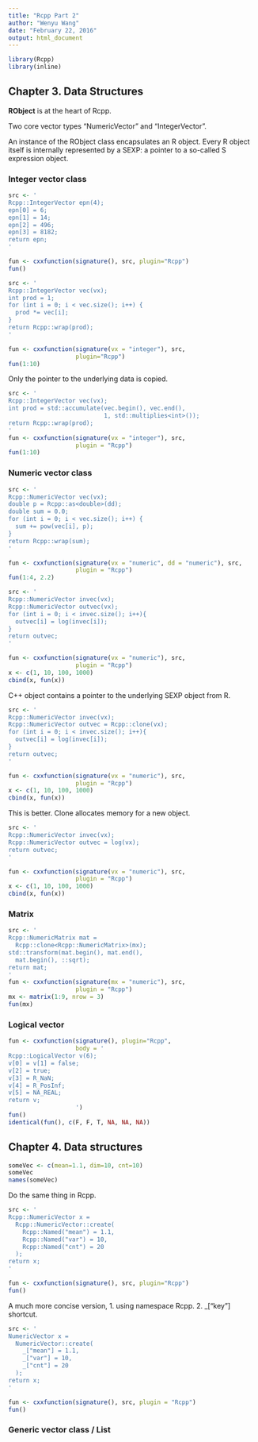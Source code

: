 ```yaml
---
title: "Rcpp Part 2"
author: "Wenyu Wang"
date: "February 22, 2016"
output: html_document
---
```


```r
library(Rcpp)
library(inline)
```

## Chapter 3. Data Structures

**RObject** is at the heart of Rcpp. 

Two core vector types "NumericVector" and "IntegerVector".

An instance of the RObject class encapsulates an R object. Every R object itself is internally represented by a SEXP: a pointer to a so-called S expression object.

### Integer vector class

```r
src <- '
Rcpp::IntegerVector epn(4);
epn[0] = 6;
epn[1] = 14;
epn[2] = 496;
epn[3] = 8182;
return epn;
'

fun <- cxxfunction(signature(), src, plugin="Rcpp")
fun()
```

```r
src <- '
Rcpp::IntegerVector vec(vx);
int prod = 1;
for (int i = 0; i < vec.size(); i++) {
  prod *= vec[i];
}
return Rcpp::wrap(prod);
'

fun <- cxxfunction(signature(vx = "integer"), src,
                   plugin="Rcpp")
fun(1:10)
```

Only the pointer to the underlying data is copied.

```r
src <- '
Rcpp::IntegerVector vec(vx);
int prod = std::accumulate(vec.begin(), vec.end(), 
                           1, std::multiplies<int>());
return Rcpp::wrap(prod);
'
fun <- cxxfunction(signature(vx = "integer"), src,
                   plugin = "Rcpp")
fun(1:10)
```

### Numeric vector class

```r
src <- '
Rcpp::NumericVector vec(vx);
double p = Rcpp::as<double>(dd);
double sum = 0.0;
for (int i = 0; i < vec.size(); i++) {
  sum += pow(vec[i], p);
}
return Rcpp::wrap(sum);
'

fun <- cxxfunction(signature(vx = "numeric", dd = "numeric"), src,
                   plugin = "Rcpp")
fun(1:4, 2.2)
```

```r
src <- '
Rcpp::NumericVector invec(vx);
Rcpp::NumericVector outvec(vx);
for (int i = 0; i < invec.size(); i++){
  outvec[i] = log(invec[i]);
}
return outvec;
'

fun <- cxxfunction(signature(vx = "numeric"), src,
                   plugin = "Rcpp")
x <- c(1, 10, 100, 1000)
cbind(x, fun(x))
```

C++ object contains a pointer to the underlying SEXP object from R.

```r
src <- '
Rcpp::NumericVector invec(vx);
Rcpp::NumericVector outvec = Rcpp::clone(vx);
for (int i = 0; i < invec.size(); i++){
  outvec[i] = log(invec[i]);
}
return outvec;
'

fun <- cxxfunction(signature(vx = "numeric"), src,
                   plugin = "Rcpp")
x <- c(1, 10, 100, 1000)
cbind(x, fun(x))
```

This is better. Clone allocates memory for a new object.

```r
src <- '
Rcpp::NumericVector invec(vx);
Rcpp::NumericVector outvec = log(vx);
return outvec;
'

fun <- cxxfunction(signature(vx = "numeric"), src,
                   plugin = "Rcpp")
x <- c(1, 10, 100, 1000)
cbind(x, fun(x))
```

### Matrix

```r
src <- '
Rcpp::NumericMatrix mat = 
  Rcpp::clone<Rcpp::NumericMatrix>(mx);
std::transform(mat.begin(), mat.end(), 
  mat.begin(), ::sqrt);
return mat;
'
fun <- cxxfunction(signature(mx = "numeric"), src,
                   plugin = "Rcpp")
mx <- matrix(1:9, nrow = 3)
fun(mx)
```

### Logical vector

```r
fun <- cxxfunction(signature(), plugin="Rcpp",
                   body = '
Rcpp::LogicalVector v(6);
v[0] = v[1] = false;
v[2] = true;
v[3] = R_NaN;
v[4] = R_PosInf;
v[5] = NA_REAL;
return v;
                   ')
fun()
identical(fun(), c(F, F, T, NA, NA, NA))
```

## Chapter 4. Data structures

```r
someVec <- c(mean=1.1, dim=10, cnt=10)
someVec
names(someVec)
```

Do the same thing in Rcpp.

```r
src <- '
Rcpp::NumericVector x =
  Rcpp::NumericVector::create(
    Rcpp::Named("mean") = 1.1,
    Rcpp::Named("var") = 10,
    Rcpp::Named("cnt") = 20
  );
return x;
'

fun <- cxxfunction(signature(), src, plugin="Rcpp")
fun()
```

A much more concise version, 
1. using namespace Rcpp. 
2. _["key"] shortcut.

```r
src <- '
NumericVector x =
  NumericVector::create(
    _["mean"] = 1.1,
    _["var"] = 10,
    _["cnt"] = 20
  );
return x;
'

fun <- cxxfunction(signature(), src, plugin = "Rcpp")
fun()
```

### Generic vector class / List

